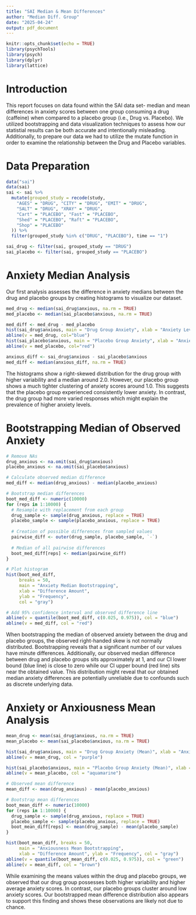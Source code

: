 ```yaml
---
title: "SAI Median & Mean Differences"
author: "Median Diff. Group"
date: "2025-04-24"
output: pdf_document
---
```


```r
knitr::opts_chunk$set(echo = TRUE)
library(psychTools)
library(psych)
library(dplyr)
library(lattice)
```

# Introduction #

This report focuses on data found within the SAI data set- median and mean differences in anxiety scores between one group consuming a drug (caffeine) when compared to a placebo group (i.e., Drug vs. Placebo). We utilized bootstrapping and data visualization techniques to assess how our statistial results can be both accurate and intentionally misleading. Additionally, to prepare our data we had to utilize the mutate function in order to examine the relationship between the Drug and Placebo variables.

# Data Preparation #
```r
data("sai")
data(sai)
sai <- sai %>%
  mutate(grouped_study = recode(study,
    "AGES" = "DRUG", "CITY" = "DRUG", "EMIT" = "DRUG",
    "SALT" = "DRUG", "XRAY" = "DRUG",
    "Cart" = "PLACEBO", "Fast" = "PLACEBO",
    "Shed" = "PLACEBO", "Raft" = "PLACEBO",
    "Shop" = "PLACEBO"
  )) %>%
  filter(grouped_study %in% c("DRUG", "PLACEBO"), time == "1")

sai_drug <- filter(sai, grouped_study == "DRUG")
sai_placebo <- filter(sai, grouped_study == "PLACEBO")
```

# Anxiety Median Analysis # 

Our first analysis assesses the difference in anxiety medians between the drug and placebo groups by creating histograms to visualize our dataset. 

```r
med_drug <- median(sai_drug$anxious, na.rm = TRUE)
med_placebo <- median(sai_placebo$anxious, na.rm = TRUE)

med_diff <- med_drug - med_placebo
hist(sai_drug$anxious, main = "Drug Group Anxiety", xlab = "Anxiety Levels")
abline(v = med_drug, col="blue")
hist(sai_placebo$anxious, main = "Placebo Group Anxiety", xlab = "Anxiety Levels")
abline(v = med_placebo, col="red")

anxious_diff <- sai_drug$anxious - sai_placebo$anxious
med_diff <- median(anxious_diff, na.rm = TRUE)
```

The histograms show a right-skewed distribution for the drug group with higher variability and a median around 2.0. However, our placebo group shows a much tighter clustering of anxiety scores around  1.0. This suggests that the placebo group experienced consistently lower anxiety. In contrast, the drug group had more varied responses which might explain the prevalence of higher anxiety levels.

# Bootstrapping Median of Observed Anxiety #

``` r
# Remove NAs
drug_anxious <- na.omit(sai_drug$anxious)
placebo_anxious <- na.omit(sai_placebo$anxious)

# Calculate observed median difference
med_diff <- median(drug_anxious) - median(placebo_anxious)

# Bootstrap median differences
boot_med_diff <- numeric(10000)
for (reps in 1:10000) {
  # Resample with replacement from each group
  drug_sample <- sample(drug_anxious, replace = TRUE)
  placebo_sample <- sample(placebo_anxious, replace = TRUE)
  
  # Creation of possible differences from sampled values
  pairwise_diff <- outer(drug_sample, placebo_sample, `-`)
  
  # Median of all pairwise differences
  boot_med_diff[reps] <- median(pairwise_diff)
}

# Plot histogram
hist(boot_med_diff, 
     breaks = 50,
     main = "Anxiety Median Bootstrapping",
     xlab = "Difference Amount", 
     ylab = "Frequency",
     col = "gray")

# Add 95% confidence interval and observed difference line
abline(v = quantile(boot_med_diff, c(0.025, 0.975)), col = "blue")
abline(v = med_diff, col = "red")
```

When bootstrapping the median of observed anxiety between the drug and placebo groups, the observed right-handed skew is not normally distributed. Bootstrapping reveals that a significant number of our values have minute differences. Additionally, our observed median difference between drug and placebo groups sits approximately at 1, and our CI lower bound (blue line) is close to zero while our CI upper bound (red line) sits near the obtained value. This distribution might reveal that our obtained median anxiety differences are potentially unreliable due to confounds such as discrete underlying data. 

# Anxiety or Anxiousness Mean Analysis#

``` r
mean_drug <- mean(sai_drug$anxious, na.rm = TRUE)
mean_placebo <- mean(sai_placebo$anxious, na.rm = TRUE)

hist(sai_drug$anxious, main = "Drug Group Anxiety (Mean)", xlab = "Anxiety Levels")
abline(v = mean_drug, col = "purple")

hist(sai_placebo$anxious, main = "Placebo Group Anxiety (Mean)", xlab = "Anxiety Levels")
abline(v = mean_placebo, col = "aquamarine")

# Observed mean difference
mean_diff <- mean(drug_anxious) - mean(placebo_anxious)

# Bootstrap mean differences
boot_mean_diff <- numeric(10000)
for (reps in 1:10000) {
  drug_sample <- sample(drug_anxious, replace = TRUE)
  placebo_sample <- sample(placebo_anxious, replace = TRUE)
  boot_mean_diff[reps] <- mean(drug_sample) - mean(placebo_sample)
}

hist(boot_mean_diff, breaks = 50,
     main = "Anxiousness Mean Bootstrapping",
     xlab = "Difference Amount", ylab = "Frequency", col = "gray")
abline(v = quantile(boot_mean_diff, c(0.025, 0.975)), col = "green")
abline(v = mean_diff, col = "brown")
```

While examining the means values within the drug and placebo groups, we observed that our drug group possesses both higher variability and higher average anxiety scores. In contrast, our placebo groups cluster around low anxiety scores. Our bootstrapped mean difference distribution also appears to support this finding and shows these observations are likely not due to chance. 